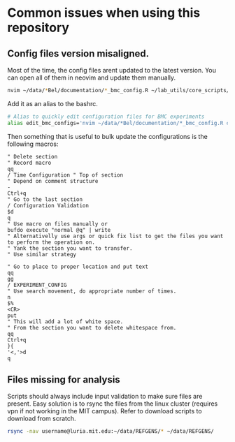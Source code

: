 # Common issues when using this repository

## Config files version misaligned.
Most of the time, the config files arent updated to the latest version.
You can open all of them in neovim and update them manually.
```bash
nvim ~/data/*Bel/documentation/*_bmc_config.R ~/lab_utils/core_scripts/template_bmc_config.R
```
Add it as an alias to the bashrc.
```bash
# Alias to quickly edit configuration files for BMC experiments
alias edit_bmc_configs='nvim ~/data/*Bel/documentation/*_bmc_config.R core_scripts/template_bmc_config.R'
```

Then something that is useful to bulk update the configurations is the following macros:
```vim
" Delete section
" Record macro
qq
/ Time Configuration " Top of section
" Depend on comment structure
-
Ctrl+q
" Go to the last section
/ Configuration Validation
$d
q
" Use macro on files manually or
bufdo execute "normal @q" | write
" Alternativelly use args or quick fix list to get the files you want to perform the operation on.
" Yank the section you want to transfer.
" Use similar strategy

" Go to place to proper location and put text
qq
gg
/ EXPERIMENT_CONFIG
" Use search movement, do appropriate number of times.
n
$%
<CR>
put
" This will add a lot of white space.
" From the section you want to delete whitespace from.
qq
Ctrl+q
}{
'<,'>d
q
```

## Files missing for analysis
Scripts should always include input validation to make sure files are present.
Easy solution is to rsync the files from the linux cluster (requires vpn if not working in the MIT campus).
Refer to download scripts to download from scratch.

```bash
rsync -nav username@luria.mit.edu:~/data/REFGENS/* ~/data/REFGENS/
```
